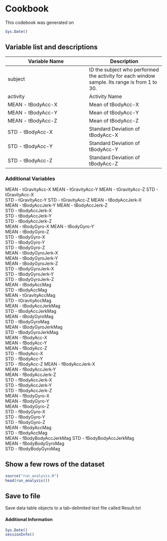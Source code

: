 # Cookbook

This codebook was generated on 
```r
Sys.Date()
```


## Variable list and descriptions

Variable Name | Description|
------------- | ------------|
subject | ID the subject who performed the activity for each window sample. Its range is from 1 to 30.|
activity | Activity Name|
MEAN - tBodyAcc-X | Mean of tBodyAcc-X|
MEAN - tBodyAcc-Y | Mean of tBodyAcc-Y
MEAN - tBodyAcc-Z | Mean of tBodyAcc-Z
STD - tBodyAcc-X  | Standard Deviation of tBodyAcc-X
STD - tBodyAcc-Y  | Standard Deviation of tBodyAcc-Y
STD - tBodyAcc-Z  | Standard Deviation of tBodyAcc-Z

### Additional Variables


MEAN - tGravityAcc-X
MEAN - tGravityAcc-Y
MEAN - tGravityAcc-Z
STD - tGravityAcc-X        
STD - tGravityAcc-Y
STD - tGravityAcc-Z
MEAN - tBodyAccJerk-X      
MEAN - tBodyAccJerk-Y
MEAN - tBodyAccJerk-Z       
STD - tBodyAccJerk-X       
STD - tBodyAccJerk-Y        
STD - tBodyAccJerk-Z        
MEAN - tBodyGyro-X
MEAN - tBodyGyro-Y          
MEAN - tBodyGyro-Z          
STD - tBodyGyro-X          
STD - tBodyGyro-Y           
STD - tBodyGyro-Z           
MEAN - tBodyGyroJerk-X     
MEAN - tBodyGyroJerk-Y      
MEAN - tBodyGyroJerk-Z      
STD - tBodyGyroJerk-X      
STD - tBodyGyroJerk-Y       
STD - tBodyGyroJerk-Z       
MEAN - tBodyAccMag         
STD - tBodyAccMag           
MEAN - tGravityAccMag       
STD - tGravityAccMag       
MEAN - tBodyAccJerkMag      
STD - tBodyAccJerkMag       
MEAN - tBodyGyroMag        
STD - tBodyGyroMag          
MEAN - tBodyGyroJerkMag     
STD - tBodyGyroJerkMag     
MEAN - fBodyAcc-X           
MEAN - fBodyAcc-Y           
MEAN - fBodyAcc-Z          
STD - fBodyAcc-X            
STD - fBodyAcc-Y            
STD - fBodyAcc-Z
MEAN - fBodyAccJerk-X       
MEAN - fBodyAccJerk-Y       
MEAN - fBodyAccJerk-Z      
STD - fBodyAccJerk-X        
STD - fBodyAccJerk-Y        
STD - fBodyAccJerk-Z       
MEAN - fBodyGyro-X          
MEAN - fBodyGyro-Y          
MEAN - fBodyGyro-Z         
STD - fBodyGyro-X           
STD - fBodyGyro-Y           
STD - fBodyGyro-Z          
MEAN - fBodyAccMag          
STD - fBodyAccMag           
MEAN - fBodyBodyAccJerkMag 
STD - fBodyBodyAccJerkMag   
MEAN - fBodyBodyGyroMag     
STD - fBodyBodyGyroMag



## Show a few rows of the dataset


```r
source("run_analysis.R")
head(run_analysis())
```

## Save to file

Save data table objects to a tab-delimited text file called Result.txt

#### Additional Information

```r
Sys.Date()
sessionInfo()
```
